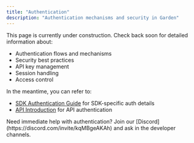 ```yaml
---
title: "Authentication"
description: "Authentication mechanisms and security in Garden"
---
```


This page is currently under construction. Check back soon for detailed information about:

- Authentication flows and mechanisms
- Security best practices
- API key management
- Session handling
- Access control

In the meantime, you can refer to:
- [SDK Authentication Guide](/developers/sdk/authentication) for SDK-specific auth details
- [API Introduction](/api/quickstart) for API authentication

<Note>
Need immediate help with authentication? Join our [Discord](https://discord.com/invite/kqMBgeAKAh) and ask in the developer channels.
</Note>
